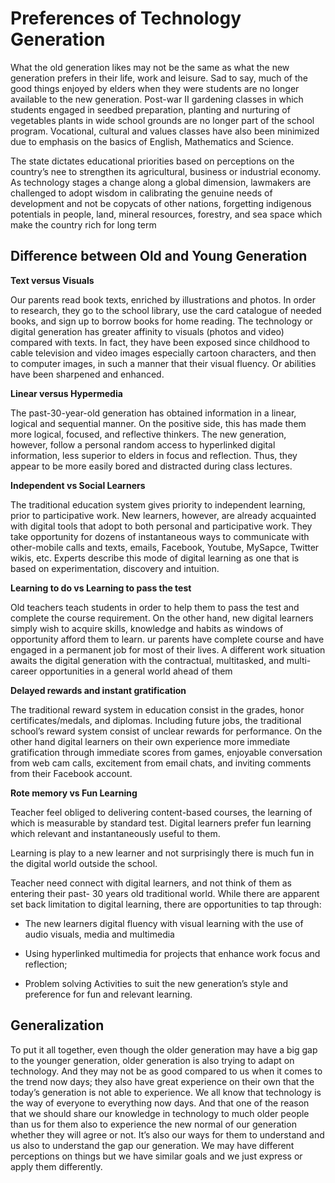 # Preferences of Technology Generation

What the old generation likes may not be the same as what the new generation
prefers in their life, work and leisure. Sad to say, much of the good things enjoyed by
elders when they were students are no longer available to the new generation. Post-war
II gardening classes in which students engaged in seedbed preparation, planting and
nurturing of vegetables plants in wide school grounds are no longer part of the school
program. Vocational, cultural and values classes have also been minimized due to
emphasis on the basics of English, Mathematics and Science.

The state dictates educational priorities based on perceptions on the country’s
nee to strengthen its agricultural, business or industrial economy. As technology stages
a change along a global dimension, lawmakers are challenged to adopt wisdom in
calibrating the genuine needs of development and not be copycats of other nations,
forgetting indigenous potentials in people, land, mineral resources, forestry, and sea
space which make the country rich for long term

## Difference between Old and Young Generation

**Text versus Visuals**

Our parents read book texts, enriched by illustrations and photos. In order to
research, they go to the school library, use the card catalogue of needed books, and
sign up to borrow books for home reading. The technology or digital generation has
greater affinity to visuals (photos and video) compared with texts. In fact, they have
been exposed since childhood to cable television and video images especially cartoon
characters, and then to computer images, in such a manner that their visual fluency. Or
abilities have been sharpened and enhanced.

**Linear versus Hypermedia**

The past-30-year-old generation has obtained information in a linear, logical and
sequential manner. On the positive side, this has made them more logical, focused, and
reflective thinkers. The new generation, however, follow a personal random access to
hyperlinked digital information, less superior to elders in focus and reflection. Thus, they
appear to be more easily bored and distracted during class lectures.

**Independent vs Social Learners**

The traditional education system gives priority to independent learning, prior to
participative work. New learners, however, are already acquainted with digital tools that
adopt to both personal and participative work. They take opportunity for dozens of
instantaneous ways to communicate with other-mobile calls and texts, emails,
Facebook, Youtube, MySapce, Twitter wikis, etc. Experts describe this mode of digital
learning as one that is based on experimentation, discovery and intuition.

**Learning to do vs Learning to pass the test**

Old teachers teach students in order to help them to pass the test and complete
the course requirement. On the other hand, new digital learners simply wish to acquire
skills, knowledge and habits as windows of opportunity afford them to learn. ur parents
have complete course and have engaged in a permanent job for most of their lives. A
different work situation awaits the digital generation with the contractual, multitasked,
and multi-career opportunities in a general world ahead of them

**Delayed rewards and instant gratification**

The traditional reward system in education consist in the grades, honor
certificates/medals, and diplomas. Including future jobs, the traditional school’s reward
system consist of unclear rewards for performance.
On the other hand digital learners on their own experience more immediate
gratification through immediate scores from games, enjoyable conversation from web
cam calls, excitement from email chats, and inviting comments from their Facebook
account.

**Rote memory vs Fun Learning**

Teacher feel obliged to delivering content-based courses, the learning of which is
measurable by standard test. Digital learners prefer fun learning which relevant and
instantaneously useful to them.

Learning is play to a new learner and not surprisingly there is much fun in the
digital world outside the school.

Teacher need connect with digital learners, and not think of them as entering their past-
30 years old traditional world. While there are apparent set back limitation to digital
learning, there are opportunities to tap through:

- The new learners digital fluency with visual learning with the use of audio visuals,
media and multimedia
- Using hyperlinked multimedia for projects that enhance work focus and reflection;

- Problem solving Activities to suit the new generation’s style and preference for
fun and relevant learning.

## Generalization

To put it all together, even though the older generation may have a big gap to the
younger generation, older generation is also trying to adapt on technology. And they
may not be as good compared to us when it comes to the trend now days; they also
have great experience on their own that the today’s generation is not able to
experience. We all know that technology is the way of everyone to everything now days.
And that one of the reason that we should share our knowledge in technology to much
older people than us for them also to experience the new normal of our generation
whether they will agree or not. It’s also our ways for them to understand and us also to
understand the gap our generation. We may have different perceptions on things but we
have similar goals and we just express or apply them differently.